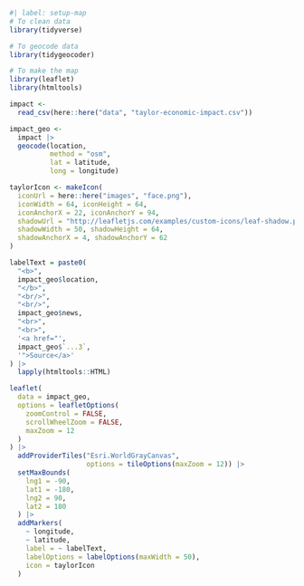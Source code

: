 
```r
#| label: setup-map
# To clean data
library(tidyverse)

# To geocode data
library(tidygeocoder)

# To make the map
library(leaflet)
library(htmltools)

impact <-
  read_csv(here::here("data", "taylor-economic-impact.csv"))

impact_geo <-
  impact |> 
  geocode(location,
          method = "osm",
          lat = latitude,
          long = longitude)

taylorIcon <- makeIcon(
  iconUrl = here::here("images", "face.png"),
  iconWidth = 64, iconHeight = 64,
  iconAnchorX = 22, iconAnchorY = 94,
  shadowUrl = "http://leafletjs.com/examples/custom-icons/leaf-shadow.png",
  shadowWidth = 50, shadowHeight = 64,
  shadowAnchorX = 4, shadowAnchorY = 62
)

labelText = paste0(
  "<b>",
  impact_geo$location,
  "</b>",
  "<br/>",
  "<br/>",
  impact_geo$news,
  "<br>",
  "<br>",
  '<a href="',
  impact_geo$`...3`,
  '">Source</a>'
) |> 
  lapply(htmltools::HTML)

leaflet(
  data = impact_geo,
  options = leafletOptions(
    zoomControl = FALSE,
    scrollWheelZoom = FALSE,
    maxZoom = 12
  )
) |>
  addProviderTiles("Esri.WorldGrayCanvas",
                   options = tileOptions(maxZoom = 12)) |>
  setMaxBounds(
    lng1 = -90,
    lat1 = -180,
    lng2 = 90,
    lat2 = 180
  ) |>
  addMarkers(
    ~ longitude,
    ~ latitude,
    label = ~ labelText,
    labelOptions = labelOptions(maxWidth = 50),
    icon = taylorIcon
  )
```

